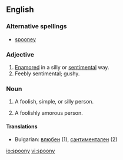 ==English==

===Alternative spellings===
*[[spooney]]

===Adjective===
{{en-adj|spoon|ier}}

# [[Enamored]] in a silly or [[sentimental]] way.
# Feebly sentimental; gushy.

===Noun===
{{en-noun|spoonies}}

# {{informal}} A foolish, simple, or silly person.
# {{informal}} A foolishly amorous person.

====Translations====
*Bulgarian: [[влюбен]] {{m}} (1), [[сантиментален]] {{m}} (2)

[[io:spoony]]
[[vi:spoony]]